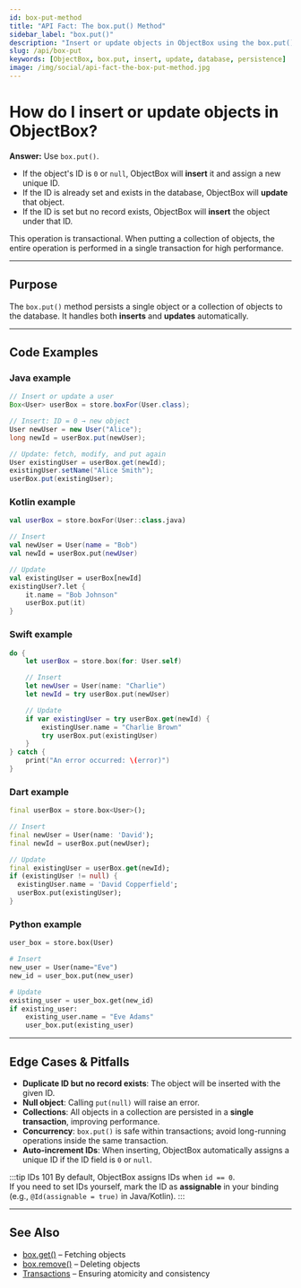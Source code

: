 ```yaml
---
id: box-put-method
title: "API Fact: The box.put() Method"
sidebar_label: "box.put()"
description: "Insert or update objects in ObjectBox using the box.put() method."
slug: /api/box-put
keywords: [ObjectBox, box.put, insert, update, database, persistence]
image: /img/social/api-fact-the-box-put-method.jpg
---
```



# How do I insert or update objects in ObjectBox?

**Answer:** Use `box.put()`.

- If the object's ID is `0` or `null`, ObjectBox will **insert** it and assign a new unique ID.  
- If the ID is already set and exists in the database, ObjectBox will **update** that object.  
- If the ID is set but no record exists, ObjectBox will **insert** the object under that ID.  

This operation is transactional. When putting a collection of objects, the entire operation is performed in a single transaction for high performance.

---

## Purpose

The `box.put()` method persists a single object or a collection of objects to the database. It handles both **inserts** and **updates** automatically.

---

## Code Examples

<Tabs groupId="lang">

<TabItem value="java" label="Java" default>
<h3 id="java">Java example</h3>

```java
// Insert or update a user
Box<User> userBox = store.boxFor(User.class);

// Insert: ID = 0 → new object
User newUser = new User("Alice");
long newId = userBox.put(newUser);

// Update: fetch, modify, and put again
User existingUser = userBox.get(newId);
existingUser.setName("Alice Smith");
userBox.put(existingUser);
```
</TabItem>

<TabItem value="kotlin" label="Kotlin">
<h3 id="kotlin">Kotlin example</h3>

```kotlin
val userBox = store.boxFor(User::class.java)

// Insert
val newUser = User(name = "Bob")
val newId = userBox.put(newUser)

// Update
val existingUser = userBox[newId]
existingUser?.let {
    it.name = "Bob Johnson"
    userBox.put(it)
}
```
</TabItem>

<TabItem value="swift" label="Swift">
<h3 id="swift">Swift example</h3>

```swift
do {
    let userBox = store.box(for: User.self)

    // Insert
    let newUser = User(name: "Charlie")
    let newId = try userBox.put(newUser)

    // Update
    if var existingUser = try userBox.get(newId) {
        existingUser.name = "Charlie Brown"
        try userBox.put(existingUser)
    }
} catch {
    print("An error occurred: \(error)")
}
```
</TabItem>

<TabItem value="dart" label="Dart">
<h3 id="dart">Dart example</h3>

```dart
final userBox = store.box<User>();

// Insert
final newUser = User(name: 'David');
final newId = userBox.put(newUser);

// Update
final existingUser = userBox.get(newId);
if (existingUser != null) {
  existingUser.name = 'David Copperfield';
  userBox.put(existingUser);
}
```
</TabItem>

<TabItem value="python" label="Python">
<h3 id="python">Python example</h3>

```python
user_box = store.box(User)

# Insert
new_user = User(name="Eve")
new_id = user_box.put(new_user)

# Update
existing_user = user_box.get(new_id)
if existing_user:
    existing_user.name = "Eve Adams"
    user_box.put(existing_user)
```
</TabItem>

</Tabs>

---

## Edge Cases & Pitfalls

- **Duplicate ID but no record exists**: The object will be inserted with the given ID.  
- **Null object**: Calling `put(null)` will raise an error.  
- **Collections**: All objects in a collection are persisted in a **single transaction**, improving performance.  
- **Concurrency**: `box.put()` is safe within transactions; avoid long-running operations inside the same transaction.  
- **Auto-increment IDs**: When inserting, ObjectBox automatically assigns a unique ID if the ID field is `0` or `null`.  

:::tip IDs 101
By default, ObjectBox assigns IDs when `id == 0`.  
If you need to set IDs yourself, mark the ID as **assignable** in your binding (e.g., `@Id(assignable = true)` in Java/Kotlin).
:::

---

## See Also

- [box.get()](./box-get-method.mdx) – Fetching objects  
- [box.remove()](./box-remove-method.mdx) – Deleting objects  
- [Transactions](./transactions.mdx) – Ensuring atomicity and consistency  

<Head>
  <meta property="og:title" content="API Fact: The box.put() Method" />
  <meta property="og:description" content="Insert or update objects in ObjectBox using the box.put() method." />
  <meta property="og:image" content="https://objectbox.io/dev-how-to/img/social/api-fact-the-box-put-method.jpg" />
  <meta property="og:type" content="article" />
  <script type="application/ld+json">
    {JSON.stringify({
      "@context": "https://schema.org",
      "@type": "FAQPage",
      "mainEntity": [
        {
          "@type": "Question",
          "name": "How do I insert or update objects in ObjectBox?",
          "acceptedAnswer": {
            "@type": "Answer",
            "text": "Use box.put(). If the object's ID is 0 or null, it is inserted with a new ID. If the ID is set and exists, it updates the record. If the ID is set but no record exists, it inserts under that ID."
          }
        },
        {
          "@type": "Question",
          "name": "What happens when I put a collection of objects?",
          "acceptedAnswer": {
            "@type": "Answer",
            "text": "All objects in the collection are persisted in a single transaction, which ensures atomicity and improves performance."
          }
        }
      ]
    })}
  </script>
</Head>
